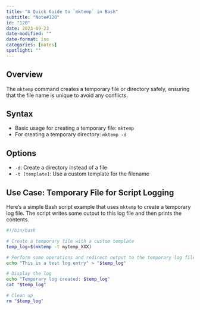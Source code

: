 ```yaml
---
title: "A Quick Guide to `mktemp` in Bash"
subtitle: "Note#120"
id: "120"
date: 2023-09-23
date-modified: ""
date-format: iso
categories: [notes]
spotlight: ""
---
```

## Overview

The `mktemp` command creates a temporary file or directory safely, ensuring that the file name is unique to avoid any conflicts.

## Syntax

* Basic usage for creating a temporary file: `mktemp`
* For creating a temporary directory: `mktemp -d`

## Options

* `-d`: Create a directory instead of a file
* `-t [template]`: Use a custom template for the filename

## Use Case: Temporary File for Script Logging

Here's a simple Bash script example that uses `mktemp` to create a temporary log file. The script writes some output to this log file and then prints the contents.

```bash
#!/bin/bash

# Create a temporary file with a custom template
temp_log=$(mktemp -t mytemp_XXX)

# Perform some operations and redirect output to the temporary log file
echo "This is a test log entry" > "$temp_log"

# Display the log
echo "Temporary log created: $temp_log"
cat "$temp_log"

# Clean up
rm "$temp_log"
```
